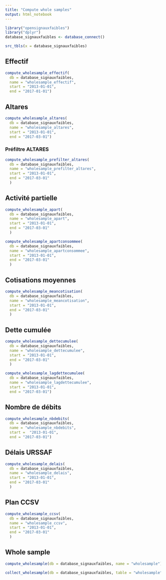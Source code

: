 ```yaml
---
title: "Compute whole samples"
output: html_notebook
---
```


```r
library("opensignauxfaibles")
library("dplyr")
database_signauxfaibles <- database_connect()
```

```r
src_tbls(x = database_signauxfaibles)
```

## Effectif

```r
compute_wholesample_effectif(
  db = database_signauxfaibles,
  name = "wholesample_effectif",
  start = "2013-01-01",
  end = "2017-01-01")
```

## Altares

```r
compute_wholesample_altares(
  db = database_signauxfaibles,
  name = "wholesample_altares",
  start = "2013-01-01",
  end = "2017-03-01")
```

### Préfiltre ALTARES

```r
compute_wholesample_prefilter_altares(
  db = database_signauxfaibles,
  name = "wholesample_prefilter_altares",
  start = "2013-01-01",
  end = "2017-03-01"
  )
```

## Activité partielle

```r
compute_wholesample_apart(
  db = database_signauxfaibles,
  name = "wholesample_apart",
  start = "2013-01-01",
  end = "2017-03-01"
  )
```

```r
compute_wholesample_apartconsommee(
  db = database_signauxfaibles,
  name = "wholesample_apartconsommee",
  start = "2013-01-01",
  end = "2017-03-01"
  )
```

## Cotisations moyennes

```r
compute_wholesample_meancotisation(
  db = database_signauxfaibles,
  name = "wholesample_meancotisation",
  start = "2013-01-01",
  end = "2017-03-01"
  )
```

## Dette cumulée 

```r
compute_wholesample_dettecumulee(
  db = database_signauxfaibles,
  name = "wholesample_dettecumulee",
  start = "2013-01-01",
  end = "2017-03-01"
  )
```

```r
compute_wholesample_lagdettecumulee(
  db = database_signauxfaibles,
  name = "wholesample_lagdettecumulee",
  start = "2013-01-01",
  end = "2017-03-01")
```

## Nombre de débits

```r
compute_wholesample_nbdebits(
  db = database_signauxfaibles,
  name = "wholesample_nbdebits",
  start =  "2013-01-01",
  end = "2017-03-01")
```

## Délais URSSAF

```r
compute_wholesample_delais(
  db = database_signauxfaibles,
  name = "wholesample_delais",
  start = "2013-01-01",
  end = "2017-03-01"
  )
```

## Plan CCSV

```r
compute_wholesample_ccsv(
  db = database_signauxfaibles,
  name = "wholesample_ccsv",
  start = "2013-01-01",
  end = "2017-03-01"
  )
```

## Whole sample

```r
compute_wholesample(db = database_signauxfaibles, name = "wholesample")
```

```r
collect_wholesample(db = database_signauxfaibles, table = "wholesample")
```

